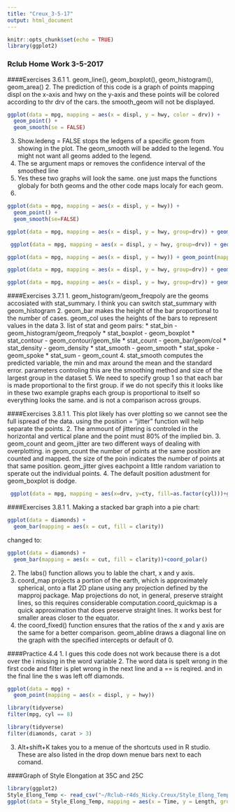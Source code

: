 ```yaml
---
title: "Creux_3-5-17"
output: html_document
---
```


```r
knitr::opts_chunk$set(echo = TRUE)
library(ggplot2)
```

### Rclub Home Work 3-5-2017

####Exercises 3.6.1
1. geom_line(), geom_boxplot(), geom_histogram(), geom_area()
2. The prediction of this code is a graph of points mapping displ on the x-axis and hwy on the y-axis and these points will be colored according to thr drv of the cars. the smooth_geom will not be displayed.

```r
ggplot(data = mpg, mapping = aes(x = displ, y = hwy, color = drv)) + 
  geom_point() + 
  geom_smooth(se = FALSE)
```

3. Show.ledeng = FALSE stops the ledgens of a specific geom from showing in the plot. The geom_smooth will be added to the legend. You might not want all geoms added to the legend.
4. The se argument maps or removes the confidence interval of the smoothed line
5. Yes these two graphs will look the same. one just maps the functions globaly for both geoms and the other code maps localy for each geom.
6.

```r
ggplot(data = mpg, mapping = aes(x = displ, y = hwy)) + 
  geom_point() + 
  geom_smooth(se=FALSE)

```

```r
ggplot(data = mpg, mapping = aes(x = displ, y = hwy, group=drv)) + geom_point() +   geom_smooth(se=FALSE)
```

```r
 ggplot(data = mpg, mapping = aes(x = displ, y = hwy, group=drv)) + geom_point(mapping = aes(color = drv)) +   geom_smooth(mapping = aes (color = drv), se=FALSE)
```

```r
ggplot(data = mpg, mapping = aes(x = displ, y = hwy)) + geom_point(mapping = aes(color=drv)) + geom_smooth(se=FALSE)
```

```r
ggplot(data = mpg, mapping = aes(x = displ, y = hwy, group=drv)) + geom_point(mapping = aes(color=drv)) +   geom_smooth(mapping = aes(linetype = drv), se=FALSE)
```

```r
ggplot(data = mpg, mapping = aes(x = displ, y = hwy, group=drv)) + geom_point(mapping = aes(color=drv))
```

####Exercises 3.7.1
1. geom_histogram/geom_freqpoly are the geoms accosiated with stat_summary. I think you can switch stat_summary with geom_histogram
2.  geom_bar makes the height of the bar proportional to the number of cases. geom_col uses the heights of the bars to represent values in the data
3. list of stat and geom pairs:
  * stat_bin - geom_histogram/geom_freqpoly
  * stat_boxplot - geom_boxplot
  * stat_contour - geom_contour/geom_tile
  * stat_count - geom_bar/geom/col
  * stat_density - geom_density
  * stat_smooth - geom_smooth
  * stat_spoke - geom_spoke
  * stat_sum - geom_count
4. stat_smooth computes the predicted variable, the min and max around the mean and the standard error. parameters controling this are the smoothing method and size of the largest group in the dataset
5. We need to specify group 1 so that each bar is made proportional to the first group. if we do not specify this it looks like in these two example graphs each group is proportional to itself so everything looks the same. and is not a comparison across groups.

####Exercises 3.8.1
1. This plot likely has over plotting so we cannot see the full ispread of the data. using the position = "jitter" function will help separate the points.
2. The ammount of jittering is controled in the horizontal and vertical plane and the point must 80% of the implied bin.
3. geom_count and geom_jitter are two different ways of dealing with overplotting. in geom_count the number of points at the same position are counted and mapped. the size of the poin indicates the number of points at that same position. geom_jitter gives eachpoint a little random variation to sperate out the individual points.
4. The default position adustment for geom_boxplot is dodge. 

```r
 ggplot(data = mpg, mapping = aes(x=drv, y=cty, fill=as.factor(cyl)))+geom_boxplot(position='dodge')
```

####Exercises 3.8.1
1. Making a stacked bar graph into a pie chart:

```r
ggplot(data = diamonds) + 
  geom_bar(mapping = aes(x = cut, fill = clarity))
```

changed to:

```r
ggplot(data = diamonds) + 
  geom_bar(mapping = aes(x = cut, fill = clarity))+coord_polar()
```

2. The labs() function allows you to lable the chart, x and y axis.
3. coord_map projects a portion of the earth, which is approximately spherical, onto a flat 2D plane using any projection defined by the mapproj package. Map projections do not, in general, preserve straight lines, so this requires considerable computation.coord_quickmap is a quick approximation that does preserve straight lines. It works best for smaller areas closer to the equator.
4. the coord_fixed() function ensures that the ratios of the x and y axis are the same for a better comparison. geom_abline draws a diagonal line on the graph with the specified intercepts or default of 0.

####Practice 4.4
1. I gues this code does not work because there is a dot over the i missing in the word variable
2. The word data is spelt wrong in the first code and filter is plet wrong in the next line and a == is reqired. and in the final line the s was left off diamonds.

```r
ggplot(data = mpg) + 
  geom_point(mapping = aes(x = displ, y = hwy))
```

```r
library(tidyverse)
filter(mpg, cyl == 8)
```

```r
library(tidyverse)
filter(diamonds, carat > 3)
```

3. Alt+shift+K takes you to a menue of the shortcuts used in R studio. These are also listed in the drop down menue bars next to each comand.

####Graph of Style Elongation at 35C and 25C

```r
library(ggplot2)
Style_Elong_Temp <- read_csv("~/Rclub-r4ds_Nicky.Creux/Style_Elong_Temp.csv")
ggplot(data = Style_Elong_Temp, mapping = aes(x = Time, y = Length, group=Temp)) + geom_point(mapping = aes(color = Temp)) +   geom_smooth(mapping = aes (color = Temp))
```


